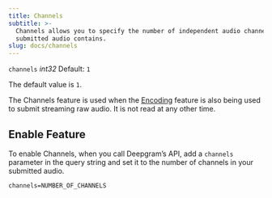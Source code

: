 ```yaml
---
title: Channels
subtitle: >-
  Channels allows you to specify the number of independent audio channels your
  submitted audio contains.
slug: docs/channels
---
```



`channels` *int32* Default: `1`

<div class="flex flex-row gap-2">
<Markdown src="../snippets/dep-pre-recorded.mdx" /> <Markdown src="../snippets/streaming.mdx" /> <Markdown src="../snippets/all-available-languages.mdx" />
</div>

The default value is `1`.

The Channels feature is used when the [Encoding](/docs/encoding/) feature is also being used to submit streaming raw audio. It is not read at any other time.

## Enable Feature

To enable Channels, when you call Deepgram’s API, add a `channels` parameter in the query string and set it to the number of channels in your submitted audio.

`channels=NUMBER_OF_CHANNELS`
